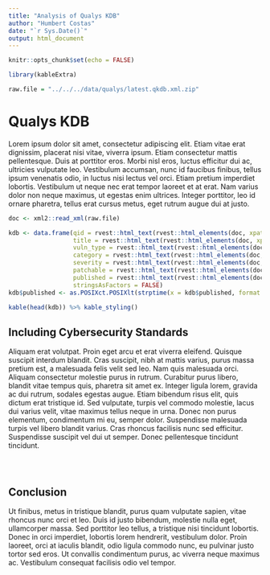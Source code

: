 ```yaml
---
title: "Analysis of Qualys KDB"
author: "Humbert Costas"
date: "`r Sys.Date()`"
output: html_document
---
```


```r
knitr::opts_chunk$set(echo = FALSE)

library(kableExtra)

raw.file = "../../../data/qualys/latest.qkdb.xml.zip"
```

# Qualys KDB

Lorem ipsum dolor sit amet, consectetur adipiscing elit. Etiam vitae erat dignissim, placerat nisi vitae, viverra ipsum. Etiam consectetur mattis pellentesque. Duis at porttitor eros. Morbi nisl eros, luctus efficitur dui ac, ultricies vulputate leo. Vestibulum accumsan, nunc id faucibus finibus, tellus ipsum venenatis odio, in luctus nisi lectus vel orci. Etiam pretium imperdiet lobortis. Vestibulum ut neque nec erat tempor laoreet et at erat. Nam varius dolor non neque maximus, ut egestas enim ultrices. Integer porttitor, leo id ornare pharetra, tellus erat cursus metus, eget rutrum augue dui at justo.

```r
doc <- xml2::read_xml(raw.file)

kdb <- data.frame(qid = rvest::html_text(rvest::html_elements(doc, xpath = "//VULN/QID")),
                  title = rvest::html_text(rvest::html_elements(doc, xpath = "//VULN/TITLE")),
                  vuln_type = rvest::html_text(rvest::html_elements(doc, xpath = "//VULN/VULN_TYPE")),
                  category = rvest::html_text(rvest::html_elements(doc, xpath = "//VULN/CATEGORY")),
                  severity = rvest::html_text(rvest::html_elements(doc, xpath = "//VULN/SEVERITY_LEVEL")),
                  patchable = rvest::html_text(rvest::html_elements(doc, xpath = "//VULN/PATCHABLE")),
                  published = rvest::html_text(rvest::html_elements(doc, xpath = "//VULN/LAST_SERVICE_MODIFICATION_DATETIME")),
                  stringsAsFactors = FALSE)
kdb$published <- as.POSIXct.POSIXlt(strptime(x = kdb$published, format = "%Y-%m-%dT%TZ"))

kable(head(kdb)) %>% kable_styling()
```

## Including Cybersecurity Standards

Aliquam erat volutpat. Proin eget arcu et erat viverra eleifend. Quisque suscipit interdum blandit. Cras suscipit, nibh at mattis varius, purus massa pretium est, a malesuada felis velit sed leo. Nam quis malesuada orci. Aliquam consectetur molestie purus in rutrum. Curabitur purus libero, blandit vitae tempus quis, pharetra sit amet ex. Integer ligula lorem, gravida ac dui rutrum, sodales egestas augue. Etiam bibendum risus elit, quis dictum erat tristique id. Sed vulputate, turpis vel commodo molestie, lacus dui varius velit, vitae maximus tellus neque in urna. Donec non purus elementum, condimentum mi eu, semper dolor. Suspendisse malesuada turpis vel libero blandit varius. Cras rhoncus facilisis nunc sed efficitur. Suspendisse suscipit vel dui ut semper. Donec pellentesque tincidunt tincidunt.

```r


```

```r


```

```r


```

## Conclusion

Ut finibus, metus in tristique blandit, purus quam vulputate sapien, vitae rhoncus nunc orci et leo. Duis id justo bibendum, molestie nulla eget, ullamcorper massa. Sed porttitor leo tellus, a tristique nisi tincidunt lobortis. Donec in orci imperdiet, lobortis lorem hendrerit, vestibulum dolor. Proin laoreet, orci at iaculis blandit, odio ligula commodo nunc, eu pulvinar justo tortor sed eros. Ut convallis condimentum purus, ac viverra neque maximus ac. Vestibulum consequat facilisis odio vel tempor.
